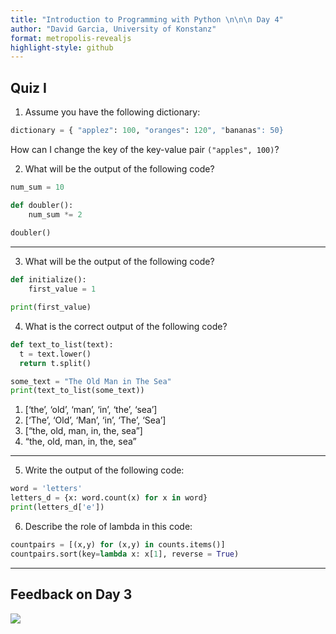 ```yaml
---
title: "Introduction to Programming with Python \n\n\n Day 4"
author: "David Garcia, University of Konstanz"
format: metropolis-revealjs
highlight-style: github
---
```


## Quiz I


1. Assume you have the following dictionary:

```python
dictionary = { "applez": 100, "oranges": 120", "bananas": 50}
```
How can I change the key of the key-value pair ```("apples", 100)```?


2. What will be the output of the following code?

```python
num_sum = 10

def doubler():
    num_sum *= 2
    
doubler()
```

---

3. What will be the output of the following code?

```python
def initialize():
    first_value = 1 

print(first_value)
```

4. What is the correct output of the following code? 

```python
def text_to_list(text):
  t = text.lower()
  return t.split()

some_text = "The Old Man in The Sea"
print(text_to_list(some_text))
```

1. ['the', 'old', 'man', 'in', 'the', 'sea']
2. ['The', 'Old', 'Man', 'in', 'The', 'Sea']
3. ["the, old, man, in, the, sea"]
4. "the, old, man, in, the, sea"

---

5.  Write the output of the following code:

```python
word = 'letters'
letters_d = {x: word.count(x) for x in word}
print(letters_d['e'])
```

6.  Describe the role of lambda in this code:

```python
countpairs = [(x,y) for (x,y) in counts.items()]
countpairs.sort(key=lambda x: x[1], reverse = True)
```

---


## Feedback on Day 3

![](QR.png){fig-align="center"}

